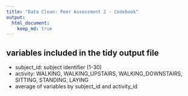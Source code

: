 ```yaml
---
title: "Data Clean: Peer Assessment 2 - Codebook"
output: 
  html_document:
    keep_md: true
---
```




## variables included in the tidy output file
- subject_id:  subject identifier (1-30)
- activity: WALKING, WALKING_UPSTAIRS, WALKING_DOWNSTAIRS, SITTING, STANDING, LAYING
- average of variables by subject_id and activity_id

